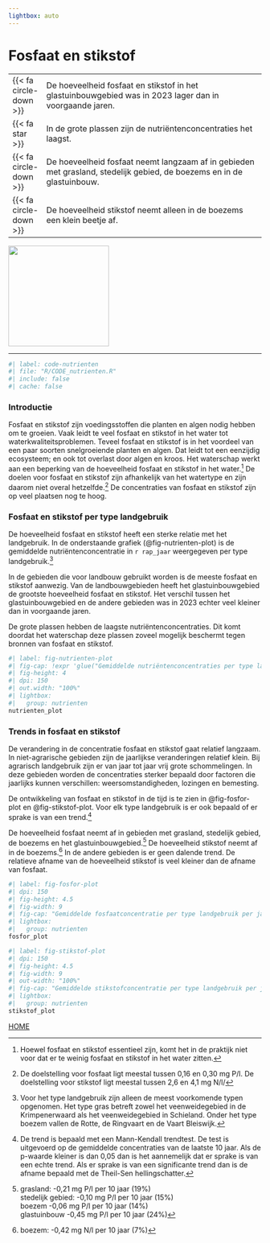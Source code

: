 ```yaml
---
lightbox: auto
---
```


# Fosfaat en stikstof {#nutrienten}

::: samenvatting
|                                  |                                                                                                                        |
|---|-------------------------------------------------|
| [{{< fa circle-down >}}]{.blauw} | De hoeveelheid fosfaat en stikstof in het glastuinbouwgebied was in 2023 lager dan in voorgaande jaren.                |
| [{{< fa star >}}]{.blauw}        | In de grote plassen zijn de nutriëntenconcentraties het laagst.                                                        |
| [{{< fa circle-down >}}]{.blauw} | De hoeveelheid fosfaat neemt langzaam af in gebieden met grasland, stedelijk gebied, de boezems en in de glastuinbouw. |
| [{{< fa circle-down >}}]{.grijs} | De hoeveelheid stikstof neemt alleen in de boezems een klein beetje af.                                                |

::: aside
![](images%5Cvince_positive2.svg){.nolightbox fig-align="center" width="200"}
:::
:::

------------------------------------------------------------------------

```r
#| label: code-nutrienten
#| file: "R/CODE_nutrienten.R"
#| include: false
#| cache: false
```

### Introductie {.unnumbered}

Fosfaat en stikstof zijn voedingsstoffen die planten en algen nodig hebben om te groeien. Vaak leidt te veel fosfaat en stikstof in het water tot waterkwaliteitsproblemen. Teveel fosfaat en stikstof is in het voordeel van een paar soorten snelgroeiende planten en algen. Dat leidt tot een eenzijdig ecosysteem; en ook tot overlast door algen en kroos. Het waterschap werkt aan een beperking van de hoeveelheid fosfaat en stikstof in het water.[^05-nutrienten-1] De doelen voor fosfaat en stikstof zijn afhankelijk van het watertype en zijn daarom niet overal hetzelfde.[^05-nutrienten-2] De concentraties van fosfaat en stikstof zijn op veel plaatsen nog te hoog.

[^05-nutrienten-1]: Hoewel fosfaat en stikstof essentieel zijn, komt het in de praktijk niet voor dat er te weinig fosfaat en stikstof in het water zitten.

[^05-nutrienten-2]: De doelstelling voor fosfaat ligt meestal tussen 0,16 en 0,30 mg P/l. De doelstelling voor stikstof ligt meestal tussen 2,6 en 4,1 mg N/l/

### Fosfaat en stikstof per type landgebruik {.unnumbered}

De hoeveelheid fosfaat en stikstof heeft een sterke relatie met het landgebruik. In de onderstaande grafiek (@fig-nutrienten-plot) is de gemiddelde nutriëntenconcentratie in `r rap_jaar` weergegeven per type landgebruik.[^05-nutrienten-3]

[^05-nutrienten-3]: Voor het type landgebruik zijn alleen de meest voorkomende typen opgenomen. Het type gras betreft zowel het veenweidegebied in de Krimpenerwaard als het veenweidegebied in Schieland. Onder het type boezem vallen de Rotte, de Ringvaart en de Vaart Bleiswijk.

In de gebieden die voor landbouw gebruikt worden is de meeste fosfaat en stikstof aanwezig. Van de landbouwgebieden heeft het glastuinbouwgebied de grootste hoeveelheid fosfaat en stikstof. Het verschil tussen het glastuinbouwgebied en de andere gebieden was in 2023 echter veel kleiner dan in voorgaande jaren.

De grote plassen hebben de laagste nutriëntenconcentraties. Dit komt doordat het waterschap deze plassen zoveel mogelijk beschermt tegen bronnen van fosfaat en stikstof.

```r
#| label: fig-nutrienten-plot
#| fig-cap: !expr 'glue("Gemiddelde nutriëntenconcentraties per type landgebruik in {rap_jaar}.")'
#| fig-height: 4
#| dpi: 150
#| out.width: "100%"
#| lightbox:
#|   group: nutrienten
nutrienten_plot
```

### Trends in fosfaat en stikstof {.unnumbered}

De verandering in de concentratie fosfaat en stikstof gaat relatief langzaam. In niet-agrarische gebieden zijn de jaarlijkse veranderingen relatief klein. Bij agrarisch landgebruik zijn er van jaar tot jaar vrij grote schommelingen. In deze gebieden worden de concentraties sterker bepaald door factoren die jaarlijks kunnen verschillen: weersomstandigheden, lozingen en bemesting.

De ontwikkeling van fosfaat en stikstof in de tijd is te zien in @fig-fosfor-plot en @fig-stikstof-plot. Voor elk type landgebruik is er ook bepaald of er sprake is van een trend.[^05-nutrienten-4]

[^05-nutrienten-4]: De trend is bepaald met een Mann-Kendall trendtest. De test is uitgevoerd op de gemiddelde concentraties van de laatste 10 jaar. Als de p-waarde kleiner is dan 0,05 dan is het aannemelijk dat er sprake is van een echte trend. Als er sprake is van een significante trend dan is de afname bepaald met de Theil-Sen hellingschatter.

De hoeveelheid fosfaat neemt af in gebieden met grasland, stedelijk gebied, de boezems en het glastuinbouwgebied.[^05-nutrienten-5] De hoeveelheid stikstof neemt af in de boezems.[^05-nutrienten-6] In de andere gebieden is er geen dalende trend. De relatieve afname van de hoeveelheid stikstof is veel kleiner dan de afname van fosfaat.

[^05-nutrienten-5]: grasland: -0,21 mg P/l per 10 jaar (19%) <br>stedelijk gebied: -0,10 mg P/l per 10 jaar (15%)<br>boezem -0,06 mg P/l per 10 jaar (14%)<br>glastuinbouw -0,45 mg P/l per 10 jaar (24%)

[^05-nutrienten-6]: boezem: -0,42 mg N/l per 10 jaar (7%)

::: column-body-outset
```r
#| label: fig-fosfor-plot
#| dpi: 150
#| fig-height: 4.5
#| fig-width: 9
#| fig-cap: "Gemiddelde fosfaatconcentratie per type landgebruik per jaar"
#| lightbox:
#|   group: nutrienten
fosfor_plot
```
:::

::: column-body-outset
```r
#| label: fig-stikstof-plot
#| dpi: 150
#| fig-height: 4.5
#| fig-width: 9
#| out-width: "100%"
#| fig-cap: "Gemiddelde stikstofconcentratie per type landgebruik per jaar."
#| lightbox:
#|   group: nutrienten
stikstof_plot
```
:::

[HOME](#samenvatting)
